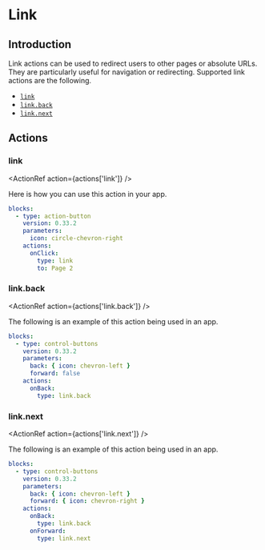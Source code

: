 
# Link

## Introduction

Link actions can be used to redirect users to other pages or absolute URLs. They are particularly
useful for navigation or redirecting. Supported link actions are the following.

- [`link`](../reference/action.mdx#link)
- [`link.back`](../reference/action.mdx#link.back)
- [`link.next`](../reference/action.mdx#link.next)

## Actions

### link<Side name="link" />

<ActionRef action={actions['link']} />

Here is how you can use this action in your app.

```yaml validate blocks-snippet
blocks:
  - type: action-button
    version: 0.33.2
    parameters:
      icon: circle-chevron-right
    actions:
      onClick:
        type: link
        to: Page 2
```

### link.back<Side name="link.back" />

<ActionRef action={actions['link.back']} />

The following is an example of this action being used in an app.

```yaml validate blocks-snippet
blocks:
  - type: control-buttons
    version: 0.33.2
    parameters:
      back: { icon: chevron-left }
      forward: false
    actions:
      onBack:
        type: link.back
```

### link.next<Side name="link.next" />

<ActionRef action={actions['link.next']} />

The following is an example of this action being used in an app.

```yaml validate blocks-snippet
blocks:
  - type: control-buttons
    version: 0.33.2
    parameters:
      back: { icon: chevron-left }
      forward: { icon: chevron-right }
    actions:
      onBack:
        type: link.back
      onForward:
        type: link.next
```
